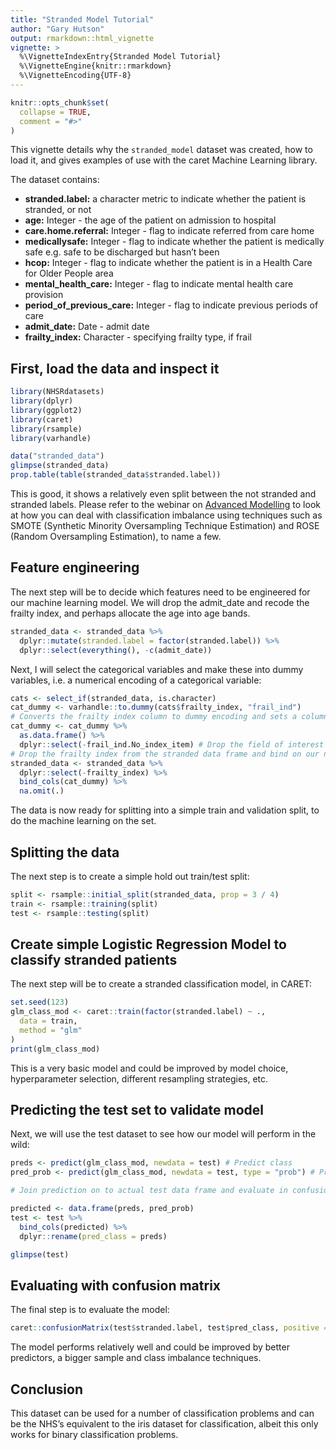 ```yaml
---
title: "Stranded Model Tutorial"
author: "Gary Hutson"
output: rmarkdown::html_vignette
vignette: >
  %\VignetteIndexEntry{Stranded Model Tutorial}
  %\VignetteEngine{knitr::rmarkdown}
  %\VignetteEncoding{UTF-8}
---
```


```r
knitr::opts_chunk$set(
  collapse = TRUE,
  comment = "#>"
)
```

This vignette details why the `stranded_model` dataset was created, how to load it, and gives examples of use with the caret Machine Learning library.

The dataset contains:

- __stranded.label:__ a character metric to indicate whether the patient is stranded, or not
- __age:__ Integer - the age of the patient on admission to hospital
- __care.home.referral:__ Integer - flag to indicate referred from care home
- __medicallysafe:__ Integer - flag to indicate whether the patient is medically safe e.g. safe to be discharged but hasn't been
- __hcop:__ Integer - flag to indicate whether the patient is in a Health Care for Older People area
- __mental_health_care:__ Integer - flag to indicate mental health care provision
- __period_of_previous_care:__ Integer - flag to indicate previous periods of care
- __admit_date:__ Date - admit date
- __frailty_index:__ Character - specifying frailty type, if frail

## First, load the data and inspect it

```r
library(NHSRdatasets)
library(dplyr)
library(ggplot2)
library(caret)
library(rsample)
library(varhandle)

data("stranded_data")
glimpse(stranded_data)
prop.table(table(stranded_data$stranded.label))
```

This is good, it shows a relatively even split between the not stranded and stranded labels. Please refer to the webinar on [Advanced Modelling](https://www.youtube.com/watch?v=rO40vvKXU-4&t=1360s) to look at how you can deal with classification imbalance using techniques such as SMOTE (Synthetic Minority Oversampling Technique Estimation) and ROSE (Random Oversampling Estimation), to name a few. 

## Feature engineering

The next step will be to decide which features need to be engineered for our machine learning model. We will drop the admit_date and recode the frailty index, and perhaps allocate the age into age bands. 

```r
stranded_data <- stranded_data %>%
  dplyr::mutate(stranded.label = factor(stranded.label)) %>%
  dplyr::select(everything(), -c(admit_date))
```
Next, I will select the categorical variables and make these into dummy variables, i.e. a numerical encoding of a categorical variable:

```r
cats <- select_if(stranded_data, is.character)
cat_dummy <- varhandle::to.dummy(cats$frailty_index, "frail_ind")
# Converts the frailty index column to dummy encoding and sets a column called "frail_ind" prefix
cat_dummy <- cat_dummy %>%
  as.data.frame() %>%
  dplyr::select(-frail_ind.No_index_item) # Drop the field of interest
# Drop the frailty index from the stranded data frame and bind on our new encoding categorical variables
stranded_data <- stranded_data %>%
  dplyr::select(-frailty_index) %>%
  bind_cols(cat_dummy) %>%
  na.omit(.)
```

The data is now ready for splitting into a simple train and validation split, to do the machine learning on the set.

## Splitting the data

The next step is to create a simple hold out train/test split:

```r
split <- rsample::initial_split(stranded_data, prop = 3 / 4)
train <- rsample::training(split)
test <- rsample::testing(split)
```


## Create simple Logistic Regression Model to classify stranded patients

The next step will be to create a stranded classification model, in CARET:

```r
set.seed(123)
glm_class_mod <- caret::train(factor(stranded.label) ~ .,
  data = train,
  method = "glm"
)
print(glm_class_mod)
```

This is a very basic model and could be improved by model choice, hyperparameter selection, different resampling strategies, etc.


## Predicting the test set to validate model

Next, we will use the test dataset to see how our model will perform in the wild:

```r
preds <- predict(glm_class_mod, newdata = test) # Predict class
pred_prob <- predict(glm_class_mod, newdata = test, type = "prob") # Predict probs

# Join prediction on to actual test data frame and evaluate in confusion matrix

predicted <- data.frame(preds, pred_prob)
test <- test %>%
  bind_cols(predicted) %>%
  dplyr::rename(pred_class = preds)

glimpse(test)
```

## Evaluating with confusion matrix

The final step is to evaluate the model:

```r
caret::confusionMatrix(test$stranded.label, test$pred_class, positive = "Stranded")
```

The model performs relatively well and could be improved by better predictors, a bigger sample and class imbalance techniques. 

## Conclusion

This dataset can be used for a number of classification problems and can be the NHS's equivalent to the iris dataset for classification, albeit this only works for binary classification problems. 
